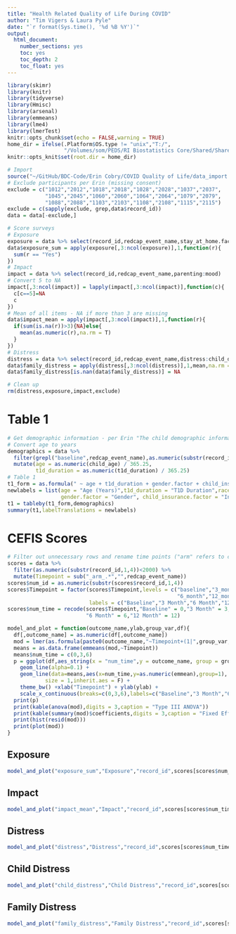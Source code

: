 ```yaml
---
title: "Health Related Quality of Life During COVID"
author: "Tim Vigers & Laura Pyle"
date: "`r format(Sys.time(), '%d %B %Y')`"
output:
  html_document:
    number_sections: yes
    toc: yes
    toc_depth: 2
    toc_float: yes
---
```


```r
library(skimr)
library(knitr)
library(tidyverse)
library(Hmisc)
library(arsenal)
library(emmeans)
library(lme4)
library(lmerTest)
knitr::opts_chunk$set(echo = FALSE,warning = TRUE)
home_dir = ifelse(.Platform$OS.type != "unix","T:/",
                  "/Volumes/som/PEDS/RI Biostatistics Core/Shared/Shared Projects/Laura/BDC/Projects")
knitr::opts_knit$set(root.dir = home_dir)
```

```r
# Import
source("~/GitHub/BDC-Code/Erin Cobry/COVID Quality of Life/data_import.r")
# Exclude participants per Erin (missing consent)
exclude = c("1012","2012","1018","2018","1028","2028","1037","2037",
            "1045","2045","1060","2060","1064","2064","1079","2079",
            "1088","2088","1103","2103","1108","2108","1115","2115")
exclude = c(sapply(exclude, grep,data$record_id))
data = data[-exclude,]
```

```r
# Score surveys
# Exposure
exposure = data %>% select(record_id,redcap_event_name,stay_at_home.factor:died.factor)
data$exposure_sum = apply(exposure[,3:ncol(exposure)],1,function(r){
  sum(r == "Yes")
})
# Impact
impact = data %>% select(record_id,redcap_event_name,parenting:mood)
# Convert 5 to NA
impact[,3:ncol(impact)] = lapply(impact[,3:ncol(impact)],function(c){
  c[c==5]=NA
  c
})
# Mean of all items - NA if more than 3 are missing
data$impact_mean = apply(impact[,3:ncol(impact)],1,function(r){
  if(sum(is.na(r))>3){NA}else{
    mean(as.numeric(r),na.rm = T)
  }
})
# Distress
distress = data %>% select(record_id,redcap_event_name,distress:child_distress)
data$family_distress = apply(distress[,3:ncol(distress)],1,mean,na.rm = T)
data$family_distress[is.nan(data$family_distress)] = NA

# Clean up
rm(distress,exposure,impact,exclude)
```

# Table 1

```r
# Get demographic information - per Erin "The child demographic information is under the child IDs (so all of the 2000 IDs, since the 1000 IDs are all of the parents)"
# Convert age to years
demographics = data %>% 
  filter(grepl("baseline",redcap_event_name),as.numeric(substr(record_id,1,4))>=2000) %>%
  mutate(age = as.numeric(child_age) / 365.25,
         t1d_duration = as.numeric(t1d_duration) / 365.25)
# Table 1 
t1_form = as.formula(" ~ age + t1d_duration + gender.factor + child_insurance.factor + race.factor")
newlabels = list(age = "Age (Years)",t1d_duration = "T1D Duration",race.factor = "Race",
                 gender.factor = "Gender", child_insurance.factor = "Insurance")
t1 = tableby(t1_form,demographics)
summary(t1,labelTranslations = newlabels)
```

\newpage

# CEFIS Scores

```r
# Filter out unnecessary rows and rename time points ("arm" refers to child's age)
scores = data %>% 
  filter(as.numeric(substr(record_id,1,4))<2000) %>%
  mutate(Timepoint = sub("_arm_.*","",redcap_event_name))
scores$num_id = as.numeric(substr(scores$record_id,1,4))
scores$Timepoint = factor(scores$Timepoint,levels = c("baseline","3_month",
                                                      "6_month","12_month"),
                          labels = c("Baseline","3 Month","6 Month","12 Month"))
scores$num_time = recode(scores$Timepoint,"Baseline" = 0,"3 Month" = 3,
                         "6 Month" = 6,"12 Month" = 12)
```

```r
model_and_plot = function(outcome_name,ylab,group_var,df){
  df[,outcome_name] = as.numeric(df[,outcome_name])
  mod = lmer(as.formula(paste0(outcome_name,"~Timepoint+(1|",group_var,")")),df)
  means = as.data.frame(emmeans(mod,~Timepoint))
  means$num_time = c(0,3,6)
  p = ggplot(df,aes_string(x = "num_time",y = outcome_name, group = group_var)) +
    geom_line(alpha=0.1) +
    geom_line(data=means,aes(x=num_time,y=as.numeric(emmean),group=1),
            size = 1,inherit.aes = F) +
    theme_bw() +xlab("Timepoint") + ylab(ylab) +
    scale_x_continuous(breaks=c(0,3,6),labels=c("Baseline","3 Month","6 Month"))
  print(p)
  print(kable(anova(mod),digits = 3,caption = "Type III ANOVA"))
  print(kable(summary(mod)$coefficients,digits = 3,caption = "Fixed Effects"))
  print(hist(resid(mod)))
  print(plot(mod))
}
```

## Exposure

```r
model_and_plot("exposure_sum","Exposure","record_id",scores[scores$num_time <= 6 & scores$exposure_sum>0,])
```

## Impact

```r
model_and_plot("impact_mean","Impact","record_id",scores[scores$num_time <= 6 & scores$exposure_sum>0,])
```

## Distress

```r
model_and_plot("distress","Distress","record_id",scores[scores$num_time <= 6 & scores$exposure_sum>0,])
```

## Child Distress

```r
model_and_plot("child_distress","Child Distress","record_id",scores[scores$num_time <= 6 & scores$exposure_sum>0,])
```

## Family Distress

```r
model_and_plot("family_distress","Family Distress","record_id",scores[scores$num_time <= 6 & scores$exposure_sum>0,])
```

